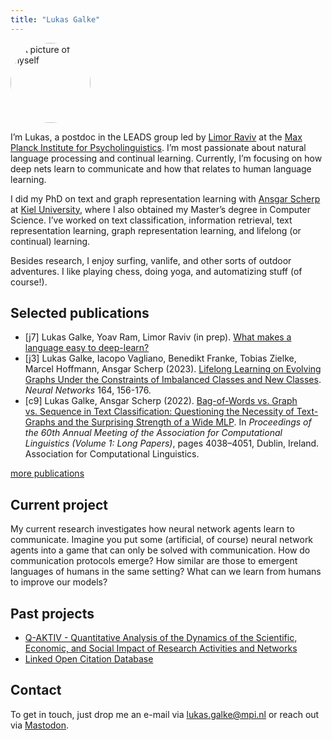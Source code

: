 ```yaml
---
title: "Lukas Galke"
---
```


<img class="img-fluid float-end" style="border-radius: 50%"  alt="A picture of myself" width="128" height="128" resize=true src="images/2022-05-Lukas-Galke.jpg"></img>


I'm Lukas, a postdoc in the LEADS group led by [Limor
Raviv](https://www.limorravivevolang.com) at the [Max Planck Institute for
Psycholinguistics](https://mpi.nl).  I'm most passionate about natural language
processing and continual learning. Currently, I'm focusing on how deep
nets learn to communicate and how that relates to human language learning.

I did my PhD on text and graph representation learning with [Ansgar
Scherp](http://ansgarscherp.net) at [Kiel
University](https://www.uni-kiel.de/en/), where I also obtained my Master’s
degree in Computer Science. I've worked on text classification, information
retrieval, text representation learning, graph representation learning, and
lifelong (or continual) learning.

Besides research, I enjoy surfing, vanlife, and other sorts of outdoor
adventures. I like playing chess, doing yoga, and automatizing stuff (of course!). 

## Selected publications

- [j7] Lukas Galke, Yoav Ram, Limor Raviv (in prep). [What makes a language easy to deep-learn?](https://arxiv.org/abs/2302.12239)
- [j3] Lukas Galke, Iacopo Vagliano, Benedikt Franke, Tobias Zielke, Marcel Hoffmann, Ansgar Scherp (2023). [Lifelong Learning on Evolving Graphs Under the Constraints of Imbalanced Classes and New Classes](https://pure.mpg.de/rest/items/item_3368482_4/component/file_3510107/content). *Neural Networks* 164, 156-176.
- [c9] Lukas Galke, Ansgar Scherp (2022). [Bag-of-Words vs. Graph vs. Sequence in Text Classification: Questioning the Necessity of Text-Graphs and the Surprising Strength of a Wide MLP](https://doi.org/10.18653/v1/2022.acl-long.279). In *Proceedings of the 60th Annual Meeting of the Association for Computational Linguistics (Volume 1: Long Papers)*, pages 4038–4051, Dublin, Ireland. Association for Computational Linguistics.

[more publications](./publications)

## Current project 

My current research investigates how neural network agents learn to
communicate. Imagine you put some (artificial, of course) neural network agents
into a game that can only be solved with communication. How do communication
protocols emerge? How similar are those to emergent languages of humans in the
same setting? What can we learn from humans to improve our models?

## Past projects

- [Q-AKTIV - Quantitative Analysis of the Dynamics of the Scientific, Economic, and Social Impact of Research Activities and Networks](https://q-aktiv.github.io)
- [Linked Open Citation Database](https://locdb.bib.uni-mannheim.de/blog/en/)

## Contact

To get in touch, just drop me an e-mail via
[lukas.galke@mpi.nl](mailto:lukas.galke@mpi.nl?subject=First contact) or  reach out via <a rel="me" href="https://sigmoid.social/@lpag">Mastodon</a>.
 


